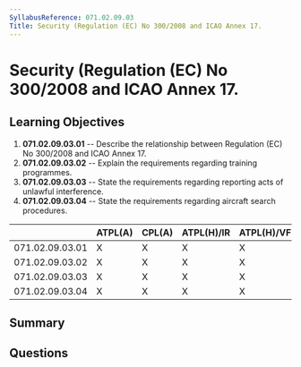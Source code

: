 ```yaml
---
SyllabusReference: 071.02.09.03
Title: Security (Regulation (EC) No 300/2008 and ICAO Annex 17.
---
```


# Security (Regulation (EC) No 300/2008 and ICAO Annex 17.

## Learning Objectives

1. **071.02.09.03.01** -- Describe the relationship between Regulation (EC)
   No 300/2008 and ICAO Annex 17.
2. **071.02.09.03.02** -- Explain the requirements regarding training programmes.
3. **071.02.09.03.03** -- State the requirements regarding reporting acts of
   unlawful interference.
4. **071.02.09.03.04** -- State the requirements regarding aircraft search
   procedures.

|                 | ATPL(A) | CPL(A) | ATPL(H)/IR | ATPL(H)/VFR | CPL(H) | IR  | CBIR(A) |
| --------------- | ------- | ------ | ---------- | ----------- | ------ | --- | ------- |
| 071.02.09.03.01 | X       | X      | X          | X           | X      |     |         |
| 071.02.09.03.02 | X       | X      | X          | X           | X      |     |         |
| 071.02.09.03.03 | X       | X      | X          | X           | X      |     |         |
| 071.02.09.03.04 | X       | X      | X          | X           | X      |     |         |

## Summary

## Questions
